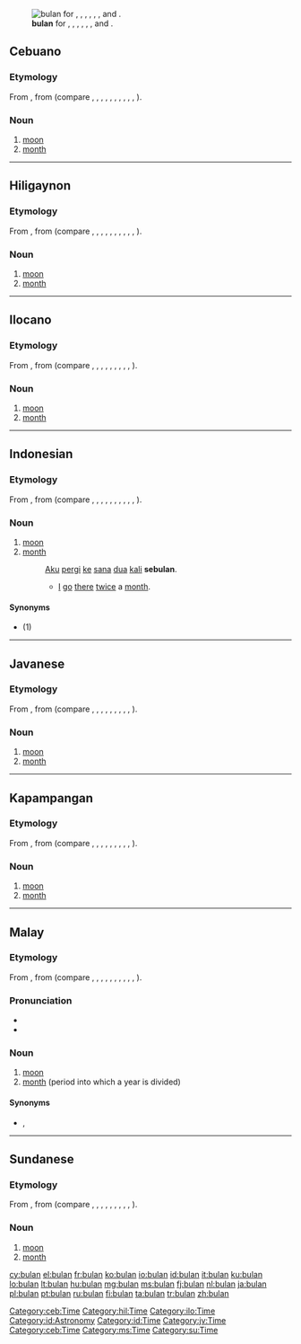 [[Image:Full Moon Luc Viatour.jpg|thumb|'''bulan''' for {{l|ceb|bulan|Cebuano}}, {{l|hil|bulan|Hiligaynon}}, {{l|ilo|bulan|Ilocano}}, {{l|id|bulan|Indonesian}}, {{l|jv|bulan|Javanese}}, {{l|pam|bulan|Kapampangan}}, {{l|ms|bulan|Malay}} and {{l|su|bulan|Sundanese}}.]]

==Cebuano==

===Etymology===
From {{proto|Malayo-Polynesian|lang=ceb}}, from {{proto|Austronesian|lang=ceb}} (compare {{etyl|ch|-}} {{term|pulan|lang=ch}}, {{etyl|fj|-}} {{term|vula|lang=fj}}, {{etyl|hil|-}} {{term|bulan|lang=hil}}, {{etyl|ilo|-}} {{term|bulan|lang=ilo}}, {{etyl|id|-}} {{term|bulan|lang=id}}, {{etyl|jv|-}} {{term|bulan|lang=jv}}, {{etyl|pam|-}} {{term|bulan|lang=pam}}, {{etyl|mg|-}} {{term|volana|lang=mg}}, {{etyl|ms|-}} {{term|bulan|lang=ms}}, {{etyl|su|-}} {{term|bulan|lang=su}}, {{etyl|tl|-}} {{term|buwan|lang=tl}}).

===Noun===
{{head|ceb|noun}}

# [[moon]]
# [[month]]

[[Category:ceb:Time]]

----

==Hiligaynon==

===Etymology===
From {{proto|Malayo-Polynesian|lang=hil}}, from {{proto|Austronesian|lang=hil}} (compare {{etyl|ceb|-}} {{term|bulan|lang=ceb}}, {{etyl|ch|-}} {{term|pulan|lang=ch}}, {{etyl|fj|-}} {{term|vula|lang=fj}}, {{etyl|ilo|-}} {{term|bulan|lang=ilo}}, {{etyl|id|-}} {{term|bulan|lang=id}}, {{etyl|jv|-}} {{term|bulan|lang=jv}}, {{etyl|pam|-}} {{term|bulan|lang=pam}}, {{etyl|mg|-}} {{term|volana|lang=mg}}, {{etyl|ms|-}} {{term|bulan|lang=ms}}, {{etyl|su|-}} {{term|bulan|lang=su}}, {{etyl|tl|-}} {{term|buwan|lang=tl}}).

===Noun===
{{head|hil|noun|head=búlan}}

# [[moon]]
# [[month]]

[[Category:hil:Time]]

----

==Ilocano==

===Etymology===
From {{proto|Malayo-Polynesian|lang=ilo}}, from {{proto|Austronesian|lang=ilo}} (compare {{etyl|ch|-}} {{term|pulan|lang=ch}}, {{etyl|fj|-}} {{term|vula|lang=fj}}, {{etyl|hil|-}} {{term|bulan|lang=hil}}, {{etyl|id|-}} {{term|bulan|lang=id}}, {{etyl|jv|-}} {{term|bulan|lang=jv}}, {{etyl|pam|-}} {{term|bulan|lang=pam}}, {{etyl|mg|-}} {{term|volana|lang=mg}}, {{etyl|ms|-}} {{term|bulan|lang=ms}}, {{etyl|su|-}} {{term|bulan|lang=su}}, {{etyl|tl|-}} {{term|buwan|lang=tl}}).

===Noun===
{{head|ilo|noun}}

# [[moon]]
# [[month]]

[[Category:ilo:Time]]

----

==Indonesian==

===Etymology===
From {{proto|Malayo-Polynesian|lang=id}}, from {{proto|Austronesian|lang=id}} (compare {{etyl|ceb|-}} {{term|bulan|lang=ceb}}, {{etyl|ch|-}} {{term|pulan|lang=ch}}, {{etyl|fj|-}} {{term|vula|lang=fj}}, {{etyl|hil|-}} {{term|bulan|lang=hil}}, {{etyl|ilo|-}} {{term|bulan|lang=ilo}}, {{etyl|jv|-}} {{term|bulan|lang=jv}}, {{etyl|pam|-}} {{term|bulan|lang=pam}}, {{etyl|mg|-}} {{term|volana|lang=mg}}, {{etyl|ms|-}} {{term|bulan|lang=ms}}, {{etyl|su|-}} {{term|bulan|lang=su}}, {{etyl|tl|-}} {{term|buwan|lang=tl}}).

===Noun===
{{head|id|noun}}

# [[moon]]
# [[month]]
#: [[aku|Aku]] [[pergi]] [[ke]] [[sana]] [[dua]] [[kali]] '''sebulan'''.
#:* [[I]] [[go]] [[there]] [[twice]] a [[month]].

====Synonyms====
* {{l|id|rembulan}} (1)

[[Category:id:Astronomy]]
[[Category:id:Time]]

----

==Javanese==

===Etymology===
From {{proto|Malayo-Polynesian|lang=jv}}, from {{proto|Austronesian|lang=jv}} (compare {{etyl|ch|-}} {{term|pulan|lang=ch}}, {{etyl|fj|-}} {{term|vula|lang=fj}}, {{etyl|hil|-}} {{term|bulan|lang=hil}}, {{etyl|ilo|-}} {{term|bulan|lang=ilo}}, {{etyl|id|-}} {{term|bulan|lang=id}}, {{etyl|pam|-}} {{term|bulan|lang=pam}}, {{etyl|mg|-}} {{term|volana|lang=mg}}, {{etyl|ms|-}} {{term|bulan|lang=ms}}, {{etyl|su|-}} {{term|bulan|lang=su}}, {{etyl|tl|-}} {{term|buwan|lang=tl}}).

===Noun===
{{head|jv|noun}}

# [[moon]]
# [[month]]

[[Category:jv:Time]]

----

==Kapampangan==

===Etymology===
From {{proto|Malayo-Polynesian|lang=pam}}, from {{proto|Austronesian|lang=pam}} (compare {{etyl|ch|-}} {{term|pulan|lang=ch}}, {{etyl|fj|-}} {{term|vula|lang=fj}}, {{etyl|hil|-}} {{term|bulan|lang=hil}}, {{etyl|ilo|-}} {{term|bulan|lang=ilo}}, {{etyl|id|-}} {{term|bulan|lang=id}}, {{etyl|jv|-}} {{term|bulan|lang=jv}}, {{etyl|mg|-}} {{term|volana|lang=mg}}, {{etyl|ms|-}} {{term|bulan|lang=ms}}, {{etyl|su|-}} {{term|bulan|lang=su}}, {{etyl|tl|-}} {{term|buwan|lang=tl}}).

===Noun===
{{head|ceb|noun}}

# [[moon]]
# [[month]]

[[Category:ceb:Time]]

----

==Malay==
{{wikipedia|lang=ms}}

===Etymology===
From {{proto|Malayo-Polynesian|bulan|lang=ms}}, from {{proto|Austronesian|bulaN|lang=ms}} (compare {{etyl|ceb|-}} {{term|bulan|lang=ceb}}, {{etyl|ch|-}} {{term|pulan|lang=ch}}, {{etyl|fj|-}} {{term|vula|lang=fj}}, {{etyl|hil|-}} {{term|bulan|lang=hil}}, {{etyl|ilo|-}} {{term|bulan|lang=ilo}}, {{etyl|id|-}} {{term|bulan|lang=id}}, {{etyl|jv|-}} {{term|bulan|lang=jv}}, {{etyl|pam|-}} {{term|bulan|lang=pam}}, {{etyl|mg|-}} {{term|volana|lang=mg}}, {{etyl|su|-}} {{term|bulan|lang=su}}, {{etyl|tl|-}} {{term|buwan|lang=tl}}).

===Pronunciation===
* {{IPA|/bulan/|lang=ms}}
* {{rhymes|ulan|lan|an|lang=ms}}

===Noun===
{{head|ms|noun}}

# [[moon]]
# [[month]] (period into which a year is divided)

====Synonyms====
* {{sense|{{l|en|moon}}}} {{l|ms|purnama}}, {{l|ms|cendera}}

[[Category:ms:Time]]

----

==Sundanese==

===Etymology===
From {{proto|Malayo-Polynesian|lang=su}}, from {{proto|Austronesian|lang=su}} (compare {{etyl|ch|-}} {{term|pulan|lang=ch}}, {{etyl|fj|-}} {{term|vula|lang=fj}}, {{etyl|hil|-}} {{term|bulan|lang=hil}}, {{etyl|ilo|-}} {{term|bulan|lang=ilo}}, {{etyl|id|-}} {{term|bulan|lang=id}}, {{etyl|jv|-}} {{term|bulan|lang=jv}}, {{etyl|pam|-}} {{term|bulan|lang=pam}}, {{etyl|mg|-}} {{term|volana|lang=mg}}, {{etyl|ms|-}} {{term|bulan|lang=ms}}, {{etyl|tl|-}} {{term|buwan|lang=tl}}).

===Noun===
{{head|su|noun}}

# [[moon]]
# [[month]]

[[Category:su:Time]]

[[cy:bulan]]
[[el:bulan]]
[[fr:bulan]]
[[ko:bulan]]
[[io:bulan]]
[[id:bulan]]
[[it:bulan]]
[[ku:bulan]]
[[lo:bulan]]
[[lt:bulan]]
[[hu:bulan]]
[[mg:bulan]]
[[ms:bulan]]
[[fj:bulan]]
[[nl:bulan]]
[[ja:bulan]]
[[pl:bulan]]
[[pt:bulan]]
[[ru:bulan]]
[[fi:bulan]]
[[ta:bulan]]
[[tr:bulan]]
[[zh:bulan]]